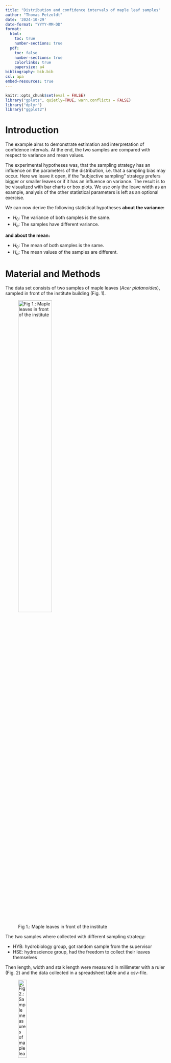 ---
title: "Distribution and confidence intervals of maple leaf samples"
author: "Thomas Petzoldt"
date: '2024-10-29'
date-format: "YYYY-MM-DD"
format:
  html:
    toc: true
    number-sections: true
  pdf:
    toc: false
    number-sections: true
    colorlinks: true
    papersize: a4
bibliography: bib.bib
csl: apa
embed-resources: true    
---

<!--

leaves <- read.csv("https://raw.githubusercontent.com/tpetzoldt/datasets/main/data/leaves.csv")

/ -->

```{r include=FALSE}
knitr::opts_chunk$set(eval = FALSE)
library("gplots", quietly=TRUE, warn.conflicts = FALSE)
library("dplyr")
library("ggplot2")
```

# Introduction

The example aims to demonstrate estimation and interpretation of confidence
intervals. At the end, the two samples are compared with respect to variance and
mean values.

The experimental hypotheses was, that the sampling strategy has an
influence on the parameters of the distribution, i.e. that a sampling
bias may occur.  Here we leave it open, if the "subjective sampling"
strategy prefers bigger or smaller leaves or if it has an influence on
variance. The result is to be visualized with bar charts or box
plots. We use only the leave width as an example, analysis of the
other statistical parameters is left as an optional exercise.

We can now derive the following statistical hypotheses **about the
variance:**

* $H_0$: The variance of both samples is the same.
* $H_a$: The samples have different variance.

**and about the mean:**

* $H_0$: The mean of both samples is the same.
* $H_a$: The mean values of the samples are different.

# Material and Methods

The data set consists of two samples of maple leaves (*Acer platanoides*), 
sampled in front of the institute building (Fig. 1).

![Fig 1.: Maple leaves in front of the institute](../img/leaves.jpg){width=50%}

The two samples where collected with different sampling strategy:

 * HYB: hydrobiology group, got random sample from the supervisor
 * HSE: hydroscience group, had the freedom to collect their leaves themselves

Then length, width and stalk length were measured in millimeter with a ruler 
(Fig. 2) and the data collected in a spreadsheet table and a csv-file.

![Fig 2.: Sample measures of maple leaves. Note that the stalk length does not include length of the leaf blade.](../img/leaves_measures.png){width=25%}


The statistical analysis is performed with the **R** software for statistical 
computing and graphics [@RCore2024], version 4.4.1

# Data Analysis

## Prepare and inspect data

The data set is available from your local learning management system (LMS))
(e.g. OPAL at TU Dresden) or publicly from
[https://raw.githubusercontent.com/tpetzoldt/datasets/main/data/leaves.csv](https://raw.githubusercontent.com/tpetzoldt/datasets/main/data/leaves.csv).

* Download the data set `leaves.csv` and use one of RStudio's "Import
  Dataset" wizards.
* Alternative: use `read.csv()`.


```{r }
#  ... do it
```

* plot everything, just for testing:

```{r }
plot(leaves)
```

* split table for HSE and MHYB:

```{r }
hyb <- subset(leaves, group == "HYB")
hse <- subset(leaves, group == "HSE")
```

* compare leaf **width** of both groups:

```{r }
boxplot(hse$width, hyb$width, names=c("HSE", "HYB"))
```

## Check distribution

```{r }
# use `hist`, `qqnorm`, `qqline`
# ...
```

## Sample statistics

If we assume normal distribution of the data, we can estimate an
approximate prediction interval from the sample parameters, i.e. in
which size range are 95% of the leaves **SAMPLE** of one group.
We first calculate mean, sd, N and se for "hse" data set:

```{r }
hse.mean <- mean(hse$width)
hse.sd   <- sd(hse$width)
hse.N    <- length(hse$width)
hse.se   <- hse.sd/sqrt(hse.N)
```

Then we estimate the two-sided 95% prediction interval for the sample,
assuming normal distribution:

```{r }
hse.95 <- hse.mean + c(-1.96, 1.96) * hse.sd
hse.95
```

Instead of using 1.96, we could also use the quantile function of the
normal distribution instead, e.g. `qnorm(0.975)`for the upper interval
or `qnorm(c(0.025, 0.975))` for the lower and upper.


If the data set is large enough, we can compare the prediction
interval from above with the **empirical quantiles**, i.e. take it
directly from the data. Here we do not assume a normal or any other
distribution.

```{r }
quantile(hse$width, p = c(0.025, 0.975))
```

Now we plot the data and indicate the 95% interval:

```{r }
plot(hse$width)
abline(h = hse.95, col="red")
```

... and the same as histogram:

```{r }
hist(hse$width)
abline(v = hse.95, col="red")
rug(hse$width, col="blue")
```

## Confidence interval of the mean

The **confidence interval** of the mean tells us how precise a mean
value was estimated from data.  If the sample size is "large enough",
the distribution of the raw data does not necessarily need to be
normal, because then mean values tend to approximate a normal
distribution due to the central limit theorem.

### Confidence interval of the mean for the "hse" data

* Calculate the confidence interval of the mean value of the "hse" data set,
* use +/- 1.96 or (better) the quantile of the t-distribution:

```{r }
hse.ci <- hse.mean + qt(p = c(0.025, 0.975), df = hse.N-1) * hse.se
```

Now indicate the confidence interval of the mean in the histogram.

```{r eval=FALSE}
abline(v = hse.ci, col="red")
```

### Confidence interval for the mean of the "hyb" data


```{r }
#  Do the same for the "hyb" data, calculate mean, sd, N, se and ci.
# ...
```

### Visualization

Instead of a boxplot, we can also use a bar chart with confidence
interval.  This can be done with the add-on package **gplots** (not to
be confused with **ggplot**) or with some creativity

**Solution A) with package gplots**

```{r }
library("gplots")
barplot2(height = c(hyb.mean, hse.mean),
         ci.l   = c(hyb.ci[1], hse.ci[1]),
         ci.u   = c(hyb.ci[2], hse.ci[2]),
         plot.ci = TRUE,
         names.arg=c("Hyb", "HSE")
)
```

**Solution B) without add-on packages (optional)**

Here we use a standard bar chart, and line segments for the error bars. One small
problem arises, because `barplot` creates an own x-scaling. The good news is,
that `barplot` returns its x-scale. We can store it in a variable, e.g. `x` that
can then be used in subsequent code.

```{r }
x <- barplot(c(hyb.mean, hse.mean),
  names.arg=c("HYB", "HSE"), ylim=c(0, 150))
segments(x0=x[1], y0=hyb.ci[1], y1=hyb.ci[2], lwd=2)
segments(x0=x[2], y0=hse.ci[1], y1=hse.ci[2], lwd=2)
```

## Compare samples with t- and F-Test

**Hypotheses:**

**Null**: Both samples have the same mean width and variance.

**Alternative:** The mean width (and possibly also the variance)
  differ because of more subjective sampling of HSE students. They may
  have prefered bigger or the nice small leaves.

```{r }
t.test(width ~ group, data = leaves)
```

Perform also the classical t-test (`var.equal=TRUE`) and the F-test
(`var.test`).  Calculate absolute and relative effect size (mean
differences) and interpret the results of all 3 tests.

```{r }
# var.test(...)
# t.test(...)
# ...
```

# Appendix: Summary statistics and CI with **tidyverse**

The following is purely optional for all who feel underchallenged or
just want to learn more.

## Calculation of summary statistics with **dplyr**

```{r }
library("dplyr")
leaves <- read.csv("leaves.csv")

stats <-
  leaves %>%
    group_by(group) %>%
    summarize(mean = mean(width), sd=sd(width), N=length(width), se=sd/sqrt(N),
              lwr = mean + qt(p = 0.025, df = N-1) * se,
              upr = mean + qt(p = 0.975, df = N-1) * se
             )

stats
```

## Barchart and errorbars with **ggplot2**

```{r }
library("ggplot2")
stats %>%
  ggplot(aes(x=group, y=mean, min=lwr, max=upr))  +
    geom_col() + geom_errorbar(width=0.2)
```

# References

